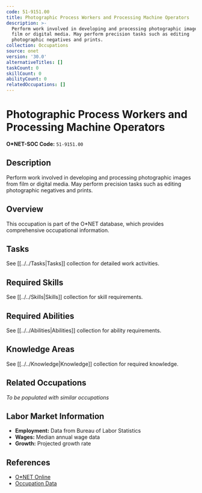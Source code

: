 ```yaml
---
code: 51-9151.00
title: Photographic Process Workers and Processing Machine Operators
description: >-
  Perform work involved in developing and processing photographic images from
  film or digital media. May perform precision tasks such as editing
  photographic negatives and prints.
collection: Occupations
source: onet
version: '30.0'
alternativeTitles: []
taskCount: 0
skillCount: 0
abilityCount: 0
relatedOccupations: []
---
```

# Photographic Process Workers and Processing Machine Operators

**O*NET-SOC Code:** `51-9151.00`

## Description

Perform work involved in developing and processing photographic images from film or digital media. May perform precision tasks such as editing photographic negatives and prints.

## Overview

This occupation is part of the O*NET database, which provides comprehensive occupational information.

## Tasks

See [[../../Tasks|Tasks]] collection for detailed work activities.

## Required Skills

See [[../../Skills|Skills]] collection for skill requirements.

## Required Abilities

See [[../../Abilities|Abilities]] collection for ability requirements.

## Knowledge Areas

See [[../../Knowledge|Knowledge]] collection for required knowledge.

## Related Occupations

*To be populated with similar occupations*

## Labor Market Information

- **Employment:** Data from Bureau of Labor Statistics
- **Wages:** Median annual wage data
- **Growth:** Projected growth rate

## References

- [O*NET Online](https://www.onetonline.org/link/summary/51-9151.00)
- [Occupation Data](https://www.onetcenter.org/)
